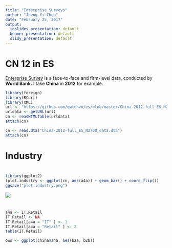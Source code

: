 ---
title: "Enterprise Surveys"
author: "Jheng-Yi Chen"
date: "February 25, 2017"
output:
  ioslides_presentation: default
  beamer_presentation: default
  slidy_presentation: default
---

# CN 12 in ES

[Enterprise Survey](https://www.enterprisesurveys.org/) is a face-to-face and firm-level data, conducted by __World Bank.__
I take __China__ in __2012__ for example.

```{r}
library(foreign)
library(RCurl)
library(XML)
url <- "https://github.com/qwtehvn/es/blob/master/China-2012-full_ES_N2700_data.dta"
urldata <- getURL(url)
cn <- readHTMLTable(urldata)
attach(cn)
```

```{r}
cn <- read.dta("China-2012-full_ES_N2700_data.dta")
attach(cn)
```


# Industry

#
```{r, echo=TRUE}
library(ggplot2)
(plot.industry <- ggplot(cn, aes(a4a)) + geom_bar() + coord_flip())
ggsave("plot.industry.png")
```

![](plot.industry.png)

#

```{r}
a4a <- IT.Retail
IT.Retail <- NA
IT.Retail[a4a = "IT" ] <- 1
IT.Retail[a4a = "Retail" ] <- 2
table(IT.Retail)

own <- ggplot(china$a4a, aes(b2a, b2b))
```
